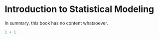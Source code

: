 # Introduction to Statistical Modeling

In summary, this book has no content whatsoever.

```r
1 + 1
```
